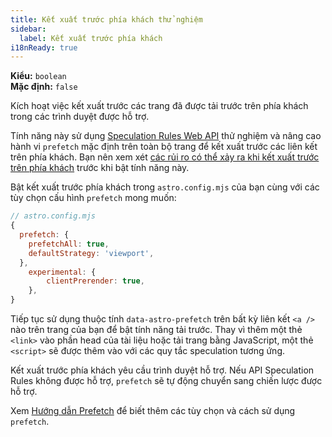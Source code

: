 ```yaml
---
title: Kết xuất trước phía khách thử nghiệm
sidebar:
  label: Kết xuất trước phía khách
i18nReady: true
---
```



<p>

**Kiểu:** `boolean`<br />
**Mặc định:** `false`<br />

<Since v="4.2.0" />
</p>

Kích hoạt việc kết xuất trước các trang đã được tải trước trên phía khách trong các trình duyệt được hỗ trợ.

Tính năng này sử dụng [Speculation Rules Web API](https://developer.mozilla.org/en-US/docs/Web/API/Speculation_Rules_API) thử nghiệm và nâng cao hành vi `prefetch` mặc định trên toàn bộ trang để kết xuất trước các liên kết trên phía khách.
Bạn nên xem xét [các rủi ro có thể xảy ra khi kết xuất trước trên phía khách](https://developer.mozilla.org/en-US/docs/Web/API/Speculation_Rules_API#unsafe_prefetching) trước khi bật tính năng này.

Bật kết xuất trước phía khách trong `astro.config.mjs` của bạn cùng với các tùy chọn cấu hình `prefetch` mong muốn:

```js
// astro.config.mjs
{
  prefetch: {
    prefetchAll: true,
    defaultStrategy: 'viewport',
  },
	experimental: {
		clientPrerender: true,
	},
}
```

Tiếp tục sử dụng thuộc tính `data-astro-prefetch` trên bất kỳ liên kết `<a />` nào trên trang của bạn để bật tính năng tải trước.
Thay vì thêm một thẻ `<link>` vào phần head của tài liệu hoặc tải trang bằng JavaScript, một thẻ `<script>` sẽ được thêm vào với các quy tắc speculation tương ứng.

Kết xuất trước phía khách yêu cầu trình duyệt hỗ trợ. Nếu API Speculation Rules không được hỗ trợ, `prefetch` sẽ tự động chuyển sang chiến lược được hỗ trợ.

Xem [Hướng dẫn Prefetch](/vi/guides/prefetch/) để biết thêm các tùy chọn và cách sử dụng `prefetch`.
